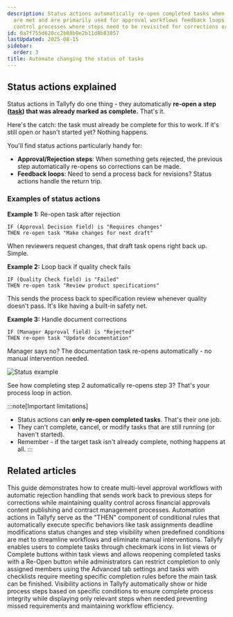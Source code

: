 ```yaml
---
description: Status actions automatically re-open completed tasks when specific conditions
  are met and are primarily used for approval workflows feedback loops and quality
  control processes where steps need to be revisited for corrections or revisions.
id: 0a7f755d620cc2b88b0e2b11d8b83857
lastUpdated: 2025-08-15
sidebar:
  order: 3
title: Automate changing the status of tasks
---
```


## Status actions explained

Status actions in Tallyfy do one thing - they automatically **re-open a step ([task](/products/pro/tracking-and-tasks/tasks/)) that was already marked as complete.** That's it.

Here's the catch: the task must already be complete for this to work. If it's still open or hasn't started yet? Nothing happens.

You'll find status actions particularly handy for:
- **Approval/Rejection steps**: When something gets rejected, the previous step automatically re-opens so corrections can be made.
- **Feedback loops**: Need to send a process back for revisions? Status actions handle the return trip.

### Examples of status actions

**Example 1:** Re-open task after rejection
```
IF (Approval Decision field) is "Requires changes"
THEN re-open task "Make changes for next draft"
```
When reviewers request changes, that draft task opens right back up. Simple.

**Example 2:** Loop back if quality check fails
```
IF (Quality Check field) is "Failed"
THEN re-open task "Review product specifications"
```
This sends the process back to specification review whenever quality doesn't pass. It's like having a built-in safety net.

**Example 3:** Handle document corrections
```
IF (Manager Approval field) is "Rejected"
THEN re-open task "Update documentation"
```
Manager says no? The documentation task re-opens automatically - no manual intervention needed.

![Status example](https://screenshots.tallyfy.com/tallyfy%2Fpro%2Fdesktop-light-statusactionexample.png)

See how completing step 2 automatically re-opens step 3? That's your process loop in action.

:::note[Important limitations]
- Status actions can **only re-open completed tasks**. That's their one job.
- They can't complete, cancel, or modify tasks that are still running (or haven't started).
- Remember - if the target task isn't already complete, nothing happens at all.
:::


## Related articles
<CardGrid>
<LinkTitleCard header="<b>Examples > Multi-level approval loops</b>" href="/products/pro/documenting/templates/automations/examples/multi-level-approval-loops/" > This guide demonstrates how to create multi-level approval workflows with automatic rejection handling that sends work back to previous steps for corrections while maintaining quality control across financial approvals content publishing and contract management processes. </LinkTitleCard>
<LinkTitleCard header="<b>Automations > Actions</b>" href="/products/pro/documenting/templates/automations/actions/" > Automation actions in Tallyfy serve as the "THEN" component of conditional rules that automatically execute specific behaviors like task assignments deadline modifications status changes and step visibility when predefined conditions are met to streamline workflows and eliminate manual interventions. </LinkTitleCard>
<LinkTitleCard header="<b>Tasks > Complete or reopen tasks</b>" href="/products/pro/tracking-and-tasks/tasks/how-can-i-complete-or-reopen-tasks-in-tallyfy/" > Tallyfy enables users to complete tasks through checkmark icons in list views or Complete buttons within task views and allows reopening completed tasks with a Re-Open button while administrators can restrict completion to only assigned members using the Advanced tab settings and tasks with checklists require meeting specific completion rules before the main task can be finished. </LinkTitleCard>
<LinkTitleCard header="<b>Actions > Automate hiding or showing tasks</b>" href="/products/pro/documenting/templates/automations/actions/visibility-actions/" > Visibility actions in Tallyfy automatically show or hide process steps based on specific conditions to ensure complete process integrity while displaying only relevant steps when needed preventing missed requirements and maintaining workflow efficiency. </LinkTitleCard>
</CardGrid>